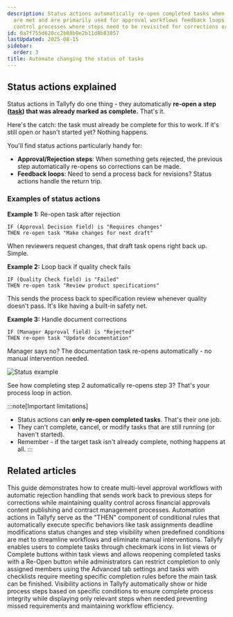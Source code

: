 ```yaml
---
description: Status actions automatically re-open completed tasks when specific conditions
  are met and are primarily used for approval workflows feedback loops and quality
  control processes where steps need to be revisited for corrections or revisions.
id: 0a7f755d620cc2b88b0e2b11d8b83857
lastUpdated: 2025-08-15
sidebar:
  order: 3
title: Automate changing the status of tasks
---
```


## Status actions explained

Status actions in Tallyfy do one thing - they automatically **re-open a step ([task](/products/pro/tracking-and-tasks/tasks/)) that was already marked as complete.** That's it.

Here's the catch: the task must already be complete for this to work. If it's still open or hasn't started yet? Nothing happens.

You'll find status actions particularly handy for:
- **Approval/Rejection steps**: When something gets rejected, the previous step automatically re-opens so corrections can be made.
- **Feedback loops**: Need to send a process back for revisions? Status actions handle the return trip.

### Examples of status actions

**Example 1:** Re-open task after rejection
```
IF (Approval Decision field) is "Requires changes"
THEN re-open task "Make changes for next draft"
```
When reviewers request changes, that draft task opens right back up. Simple.

**Example 2:** Loop back if quality check fails
```
IF (Quality Check field) is "Failed"
THEN re-open task "Review product specifications"
```
This sends the process back to specification review whenever quality doesn't pass. It's like having a built-in safety net.

**Example 3:** Handle document corrections
```
IF (Manager Approval field) is "Rejected"
THEN re-open task "Update documentation"
```
Manager says no? The documentation task re-opens automatically - no manual intervention needed.

![Status example](https://screenshots.tallyfy.com/tallyfy%2Fpro%2Fdesktop-light-statusactionexample.png)

See how completing step 2 automatically re-opens step 3? That's your process loop in action.

:::note[Important limitations]
- Status actions can **only re-open completed tasks**. That's their one job.
- They can't complete, cancel, or modify tasks that are still running (or haven't started).
- Remember - if the target task isn't already complete, nothing happens at all.
:::


## Related articles
<CardGrid>
<LinkTitleCard header="<b>Examples > Multi-level approval loops</b>" href="/products/pro/documenting/templates/automations/examples/multi-level-approval-loops/" > This guide demonstrates how to create multi-level approval workflows with automatic rejection handling that sends work back to previous steps for corrections while maintaining quality control across financial approvals content publishing and contract management processes. </LinkTitleCard>
<LinkTitleCard header="<b>Automations > Actions</b>" href="/products/pro/documenting/templates/automations/actions/" > Automation actions in Tallyfy serve as the "THEN" component of conditional rules that automatically execute specific behaviors like task assignments deadline modifications status changes and step visibility when predefined conditions are met to streamline workflows and eliminate manual interventions. </LinkTitleCard>
<LinkTitleCard header="<b>Tasks > Complete or reopen tasks</b>" href="/products/pro/tracking-and-tasks/tasks/how-can-i-complete-or-reopen-tasks-in-tallyfy/" > Tallyfy enables users to complete tasks through checkmark icons in list views or Complete buttons within task views and allows reopening completed tasks with a Re-Open button while administrators can restrict completion to only assigned members using the Advanced tab settings and tasks with checklists require meeting specific completion rules before the main task can be finished. </LinkTitleCard>
<LinkTitleCard header="<b>Actions > Automate hiding or showing tasks</b>" href="/products/pro/documenting/templates/automations/actions/visibility-actions/" > Visibility actions in Tallyfy automatically show or hide process steps based on specific conditions to ensure complete process integrity while displaying only relevant steps when needed preventing missed requirements and maintaining workflow efficiency. </LinkTitleCard>
</CardGrid>